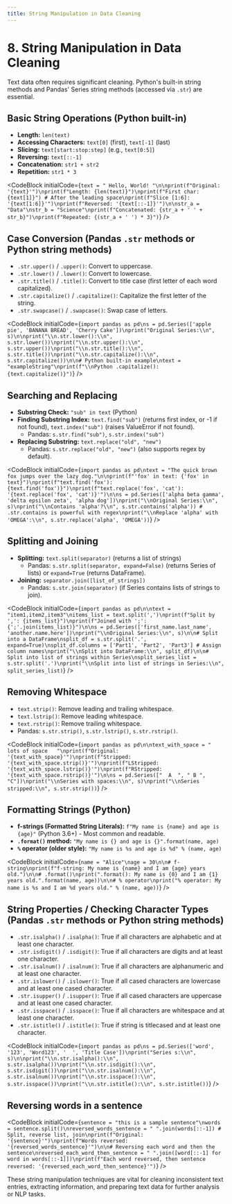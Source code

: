 ```yaml
---
title: String Manipulation in Data Cleaning
---
```


# 8. String Manipulation in Data Cleaning

Text data often requires significant cleaning. Python's built-in string methods and Pandas' Series string methods (accessed via `.str`) are essential.

## Basic String Operations (Python built-in)

-   **Length:** `len(text)`
-   **Accessing Characters:** `text[0]` (first), `text[-1]` (last)
-   **Slicing:** `text[start:stop:step]` (e.g., `text[0:5]`)
-   **Reversing:** `text[::-1]`
-   **Concatenation:** `str1 + str2`
-   **Repetition:** `str1 * 3`

<CodeBlock
  initialCode={`text = " Hello, World! "\n\nprint(f"Original: '{text}'")\nprint(f"Length: {len(text)}")\nprint(f"First char: {text[1]}") # After the leading space\nprint(f"Slice [1:6]: '{text[1:6]}'")\nprint(f"Reversed: '{text[::-1]}'")\n\nstr_a = "Data"\nstr_b = "Science"\nprint(f"Concatenated: {str_a + ' ' + str_b}")\nprint(f"Repeated: {(str_a + ' ') * 3}")`}
/>

## Case Conversion (Pandas `.str` methods or Python string methods)
-   `.str.upper()` / `.upper()`: Convert to uppercase.
-   `.str.lower()` / `.lower()`: Convert to lowercase.
-   `.str.title()` / `.title()`: Convert to title case (first letter of each word capitalized).
-   `.str.capitalize()` / `.capitalize()`: Capitalize the first letter of the string.
-   `.str.swapcase()` / `.swapcase()`: Swap case of letters.

<CodeBlock
  initialCode={`import pandas as pd\ns = pd.Series(['apple pie', 'BANANA BREAD', 'Cherry Cake'])\nprint("Original Series:\\n", s)\n\nprint("\\n.str.lower():\\n", s.str.lower())\nprint("\\n.str.upper():\\n", s.str.upper())\nprint("\\n.str.title():\\n", s.str.title())\nprint("\\n.str.capitalize():\\n", s.str.capitalize())\n\n# Python built-in example\ntext = "exampleString"\nprint(f"\\nPython .capitalize(): {text.capitalize()}")`}
/>

## Searching and Replacing
-   **Substring Check:** `"sub" in text` (Python)
-   **Finding Substring Index:** `text.find("sub")` (returns first index, or -1 if not found), `text.index("sub")` (raises ValueError if not found).
    -   Pandas: `s.str.find("sub")`, `s.str.index("sub")`
-   **Replacing Substring:** `text.replace("old", "new")`
    -   Pandas: `s.str.replace("old", "new")` (also supports regex by default).

<CodeBlock
  initialCode={`import pandas as pd\ntext = "The quick brown fox jumps over the lazy dog."\n\nprint(f"'fox' in text: {'fox' in text}")\nprint(f"text.find('fox'): {text.find('fox')}")\nprint(f"text.replace('fox', 'cat'): '{text.replace('fox', 'cat')}'")\n\ns = pd.Series(['alpha beta gamma', 'delta epsilon zeta', 'alpha dog'])\nprint("\\nOriginal Series:\\n", s)\nprint("\\nContains 'alpha'?\\n", s.str.contains('alpha')) # .str.contains is powerful with regex\nprint("\\nReplace 'alpha' with 'OMEGA':\\n", s.str.replace('alpha', 'OMEGA'))`}
/>

## Splitting and Joining
-   **Splitting:** `text.split(separator)` (returns a list of strings)
    -   Pandas: `s.str.split(separator, expand=False)` (returns Series of lists) or `expand=True` (returns DataFrame).
-   **Joining:** `separator.join([list_of_strings])`
    -   Pandas: `s.str.join(separator)` (if Series contains lists of strings to join).

<CodeBlock
  initialCode={`import pandas as pd\n\ntext = "item1,item2,item3"\nitems_list = text.split(',')\nprint(f"Split by ',': {items_list}")\nprint(f"Joined with ';': {';'.join(items_list)}")\n\ns = pd.Series(['first_name.last_name', 'another.name.here'])\nprint("\\nOriginal Series:\\n", s)\n\n# Split into a DataFrame\nsplit_df = s.str.split('.', expand=True)\nsplit_df.columns = ['Part1', 'Part2', 'Part3'] # Assign column names\nprint("\\nSplit into DataFrame:\\n", split_df)\n\n# Split into list of strings within Series\nsplit_series_list = s.str.split('.')\nprint("\\nSplit into list of strings in Series:\\n", split_series_list)`}
/>

## Removing Whitespace
-   `text.strip()`: Remove leading and trailing whitespace.
-   `text.lstrip()`: Remove leading whitespace.
-   `text.rstrip()`: Remove trailing whitespace.
-   Pandas: `s.str.strip()`, `s.str.lstrip()`, `s.str.rstrip()`.

<CodeBlock
  initialCode={`import pandas as pd\n\ntext_with_space = "   lots of space   "\nprint(f"Original: '{text_with_space}'")\nprint(f"Stripped: '{text_with_space.strip()}'")\nprint(f"LStripped: '{text_with_space.lstrip()}'")\nprint(f"RStripped: '{text_with_space.rstrip()}'")\n\ns = pd.Series(["  A  ", " B ", "C"])\nprint("\\nSeries with spaces:\\n", s)\nprint("\\nSeries stripped:\\n", s.str.strip())`}
/>

## Formatting Strings (Python)
-   **f-strings (Formatted String Literals):** `f"My name is {name} and age is {age}"` (Python 3.6+) - Most common and readable.
-   **`.format()` method:** `"My name is {} and age is {}".format(name, age)`
-   **`%` operator (older style):** `"My name is %s and age is %d" % (name, age)`

<CodeBlock
  initialCode={`name = "Alice"\nage = 30\n\n# f-string\nprint(f"f-string: My name is {name} and I am {age} years old.")\n\n# .format()\nprint(".format(): My name is {0} and I am {1} years old.".format(name, age))\n\n# % operator\nprint("% operator: My name is %s and I am %d years old." % (name, age))`}
/>

## String Properties / Checking Character Types (Pandas `.str` methods or Python string methods)
-   `.str.isalpha()` / `.isalpha()`: True if all characters are alphabetic and at least one character.
-   `.str.isdigit()` / `.isdigit()`: True if all characters are digits and at least one character.
-   `.str.isalnum()` / `.isalnum()`: True if all characters are alphanumeric and at least one character.
-   `.str.islower()` / `.islower()`: True if all cased characters are lowercase and at least one cased character.
-   `.str.isupper()` / `.isupper()`: True if all cased characters are uppercase and at least one cased character.
-   `.str.isspace()` / `.isspace()`: True if all characters are whitespace and at least one character.
-   `.str.istitle()` / `.istitle()`: True if string is titlecased and at least one character.

<CodeBlock
  initialCode={`import pandas as pd\ns = pd.Series(['word', '123', 'Word123', '  ', 'Title Case'])\nprint("Series s:\\n", s)\n\nprint("\\n.str.isalpha():\\n", s.str.isalpha())\nprint("\\n.str.isdigit():\\n", s.str.isdigit())\nprint("\\n.str.isalnum():\\n", s.str.isalnum())\nprint("\\n.str.isspace():\\n", s.str.isspace())\nprint("\\n.str.istitle():\\n", s.str.istitle())`}
/>

## Reversing words in a sentence
<CodeBlock
  initialCode={`sentence = "this is a sample sentence"\nwords = sentence.split()\nreversed_words_sentence = " ".join(words[::-1]) # Split, reverse list, join\nprint(f"Original: '{sentence}'")\nprint(f"Words reversed: '{reversed_words_sentence}'")\n\n# Reversing each word and then the sentence\nreversed_each_word_then_sentence = " ".join([word[::-1] for word in words[::-1]])\nprint(f"Each word reversed, then sentence reversed: '{reversed_each_word_then_sentence}'")`}
/>

These string manipulation techniques are vital for cleaning inconsistent text entries, extracting information, and preparing text data for further analysis or NLP tasks.
